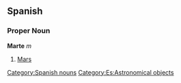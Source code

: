 == Spanish == 
=== Proper Noun === 
'''Marte''' ''m'' 
# [[Mars]] 
[[Category:Spanish nouns]]
[[Category:Es:Astronomical objects]]